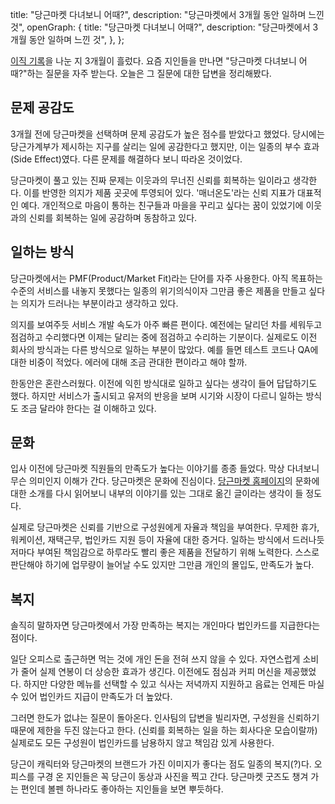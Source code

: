   title: "당근마켓 다녀보니 어때?",
  description: "당근마켓에서 3개월 동안 일하며 느낀 것",
  openGraph: {
    title: "당근마켓 다녀보니 어때?",
    description: "당근마켓에서 3개월 동안 일하며 느낀 것",
  },
};

[이직 기록](/record-of-change-jobs-in-2022)을 나눈 지 3개월이 흘렀다. 요즘 지인들을 만나면 "당근마켓 다녀보니 어때?"하는 질문을 자주 받는다. 오늘은 그 질문에 대한 답변을 정리해봤다.

## 문제 공감도

3개월 전에 당근마켓을 선택하며 문제 공감도가 높은 점수를 받았다고 했었다. 당시에는 당근가계부가 제시하는 지구를 살리는 일에 공감한다고 했지만, 이는 일종의 부수 효과(Side Effect)였다. 다른 문제를 해결하다 보니 따라온 것이었다.

당근마켓이 풀고 있는 진짜 문제는 이웃과의 무너진 신뢰를 회복하는 일이라고 생각한다. 이를 반영한 의지가 제품 곳곳에 투영되어 있다. '매너온도'라는 신뢰 지표가 대표적인 예다. 개인적으로 마음이 통하는 친구들과 마을을 꾸리고 싶다는 꿈이 있었기에 이웃과의 신뢰를 회복하는 일에 공감하며 동참하고 있다.

## 일하는 방식

당근마켓에서는 PMF(Product/Market Fit)라는 단어를 자주 사용한다. 아직 목표하는 수준의 서비스를 내놓지 못했다는 일종의 위기의식이자 그만큼 좋은 제품을 만들고 싶다는 의지가 드러나는 부분이라고 생각하고 있다.

의지를 보여주듯 서비스 개발 속도가 아주 빠른 편이다. 예전에는 달리던 차를 세워두고 점검하고 수리했다면 이제는 달리는 중에 점검하고 수리하는 기분이다. 실제로도 이전 회사의 방식과는 다른 방식으로 일하는 부분이 많았다. 예를 들면 테스트 코드나 QA에 대한 비중이 적었다. 에러에 대해 조금 관대한 편이라고 해야 할까.

한동안은 혼란스러웠다. 이전에 익힌 방식대로 일하고 싶다는 생각이 들어 답답하기도 했다. 하지만 서비스가 출시되고 유저의 반응을 보며 시기와 시장이 다르니 일하는 방식도 조금 달라야 한다는 걸 이해하고 있다.

## 문화

입사 이전에 당근마켓 직원들의 만족도가 높다는 이야기를 종종 들었다. 막상 다녀보니 무슨 의미인지 이해가 간다. 당근마켓은 문화에 진심이다. [당근마켓 홈페이지](https://team.daangn.com/culture/)의 문화에 대한 소개를 다시 읽어보니 내부의 이야기를 있는 그대로 옮긴 글이라는 생각이 들 정도다.

실제로 당근마켓은 신뢰를 기반으로 구성원에게 자율과 책임을 부여한다. 무제한 휴가, 워케이션, 재택근무, 법인카드 지원 등이 자율에 대한 증거다. 일하는 방식에서 드러나듯 저마다 부여된 책임감으로 하루라도 빨리 좋은 제품을 전달하기 위해 노력한다. 스스로 판단해야 하기에 업무량이 늘어날 수도 있지만 그만큼 개인의 몰입도, 만족도가 높다.

## 복지

솔직히 말하자면 당근마켓에서 가장 만족하는 복지는 개인마다 법인카드를 지급한다는 점이다.

일단 오피스로 출근하면 먹는 것에 개인 돈을 전혀 쓰지 않을 수 있다. 자연스럽게 소비가 줄어 실제 연봉이 더 상승한 효과가 생긴다. 이전에도 점심과 커피 머신을 제공했었다. 하지만 다양한 메뉴를 선택할 수 있고 식사는 저녁까지 지원하고 음료는 언제든 마실 수 있어 법인카드 지급이 만족도가 더 높았다.

그러면 한도가 없냐는 질문이 돌아온다. 인사팀의 답변을 빌리자면, 구성원을 신뢰하기 때문에 제한을 두진 않는다고 한다. (신뢰를 회복하는 일을 하는 회사다운 모습이랄까) 실제로도 모든 구성원이 법인카드를 남용하지 않고 책임감 있게 사용한다.

당근이 캐릭터와 당근마켓의 브랜드가 가진 이미지가 좋다는 점도 일종의 복지(?)다. 오피스를 구경 온 지인들은 꼭 당근이 동상과 사진을 찍고 간다. 당근마켓 굿즈도 챙겨 가는 편인데 볼펜 하나라도 좋아하는 지인들을 보면 뿌듯하다.
